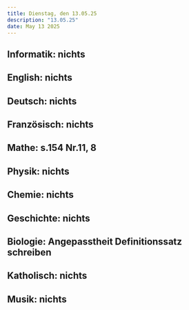 ```yaml
---
title: Dienstag, den 13.05.25
description: "13.05.25"
date: May 13 2025
---
```

## Informatik: nichts
## English: nichts
## Deutsch: nichts
## Französisch: nichts
## Mathe: s.154 Nr.11, 8
## Physik: nichts
## Chemie: nichts
## Geschichte: nichts
## Biologie: Angepasstheit Definitionssatz schreiben
## Katholisch: nichts
## Musik: nichts